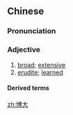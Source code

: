 ==Chinese==
{{zh-forms}}

===Pronunciation===
{{zh-pron
|m=bódà
|c=bok3 daai6
|cat=a
}}

===Adjective===
{{zh-adj}}

# [[broad]]; [[extensive]]
# [[erudite]]; [[learned]]

====Derived terms====
{{zh-der|博大精深}}

[[zh:博大]]